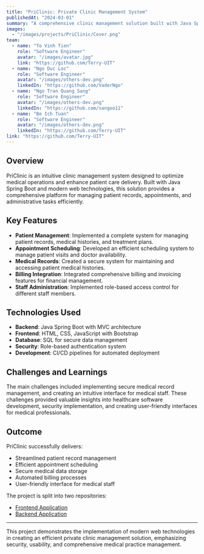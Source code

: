 ```yaml
---
title: "PriClinic: Private Clinic Management System"
publishedAt: "2024-03-01"
summary: "A comprehensive clinic management solution built with Java Spring Boot, streamlining medical operations and enhancing patient care through efficient digital workflows."
images:
  - "/images/projects/PriClinic/Cover.png"
team:
  - name: "To Vinh Tien"
    role: "Software Engineer"
    avatar: "/images/avatar.jpg"
    link: "https://github.com/Terry-UIT"
  - name: "Ngo Duc Loc"
    role: "Software Engineer"
    avatar: "/images/others-dev.png"
    linkedIn: "https://github.com/VaderNgo"
  - name: "Ngo Tran Quang Sang"
    role: "Software Engineer"
    avatar: "/images/others-dev.png"
    linkedIn: "https://github.com/sangoo11"
  - name: "Be Ich Tuan"
    role: "Software Engineer"
    avatar: "/images/others-dev.png"
    linkedIn: "https://github.com/Terry-UIT"
link: "https://github.com/Terry-UIT"
---
```


## Overview

PriClinic is an intuitive clinic management system designed to optimize medical operations and enhance patient care delivery. Built with Java Spring Boot and modern web technologies, this solution provides a comprehensive platform for managing patient records, appointments, and administrative tasks efficiently.

## Key Features

- **Patient Management**: Implemented a complete system for managing patient records, medical histories, and treatment plans.
- **Appointment Scheduling**: Developed an efficient scheduling system to manage patient visits and doctor availability.
- **Medical Records**: Created a secure system for maintaining and accessing patient medical histories.
- **Billing Integration**: Integrated comprehensive billing and invoicing features for financial management.
- **Staff Administration**: Implemented role-based access control for different staff members.

## Technologies Used

- **Backend**: Java Spring Boot with MVC architecture
- **Frontend**: HTML, CSS, JavaScript with Bootstrap
- **Database**: SQL for secure data management
- **Security**: Role-based authentication system
- **Development**: CI/CD pipelines for automated deployment

## Challenges and Learnings

The main challenges included implementing secure medical record management, and creating an intuitive interface for medical staff. These challenges provided valuable insights into healthcare software development, security implementation, and creating user-friendly interfaces for medical professionals.

## Outcome

PriClinic successfully delivers:

- Streamlined patient record management
- Efficient appointment scheduling
- Secure medical data storage
- Automated billing processes
- User-friendly interface for medical staff

The project is split into two repositories:
- [Frontend Application](https://github.com/Terry-UIT/SE330.O21-Java-PriClinicCA/)
- [Backend Application](https://github.com/Terry-UIT/SE330.O21-Java-PriClinicBA/)

---

This project demonstrates the implementation of modern web technologies in creating an efficient private clinic management solution, emphasizing security, usability, and comprehensive medical practice management. 